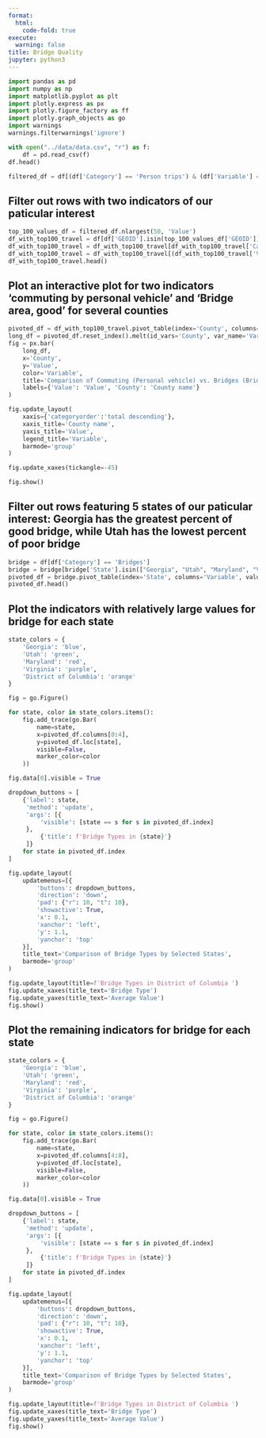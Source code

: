 ```yaml
---
format:
  html:
    code-fold: true
execute:
  warning: false
title: Bridge Quality
jupyter: python3
---
```




```python
import pandas as pd
import numpy as np
import matplotlib.pyplot as plt
import plotly.express as px
import plotly.figure_factory as ff
import plotly.graph_objects as go
import warnings
warnings.filterwarnings('ignore')
```

```python
with open("../data/data.csv", "r") as f:
    df = pd.read_csv(f)
df.head()
```

```python
filtered_df = df[(df['Category'] == 'Person trips') & (df['Variable'] == 'Total trips')]
```

## Filter out rows with two indicators of our paticular interest
```python
top_100_values_df = filtered_df.nlargest(50, 'Value')
df_with_top100_travel = df[df['GEOID'].isin(top_100_values_df['GEOID'])]
df_with_top100_travel = df_with_top100_travel[df_with_top100_travel['Category'].isin(['Bridges', 'Commuting'])]
df_with_top100_travel = df_with_top100_travel[(df_with_top100_travel['Variable'] == "Bridge area, good (square meters)") | (df_with_top100_travel['Variable'] == "Commute by car/ truck/van")]
df_with_top100_travel.head()
```

## Plot an interactive plot for two indicators 'commuting by personal vehicle' and 'Bridge area, good' for several counties
```python
pivoted_df = df_with_top100_travel.pivot_table(index='County', columns='Variable', values='Value', aggfunc='first')
long_df = pivoted_df.reset_index().melt(id_vars='County', var_name='Variable', value_name='Value')
fig = px.bar(
    long_df,
    x='County',
    y='Value',
    color='Variable',
    title='Comparison of Commuting (Personal vehicle) vs. Bridges (Bridge area, good) for the Counties with top 100 most Travel',
    labels={'Value': 'Value', 'County': 'County name'}
)

fig.update_layout(
    xaxis={'categoryorder':'total descending'},
    xaxis_title='County name',
    yaxis_title='Value',
    legend_title='Variable',
    barmode='group'
)

fig.update_xaxes(tickangle=-45)

fig.show()
```

## Filter out rows featuring 5 states of our paticular interest: Georgia has the greatest percent of good bridge, while Utah has the lowest percent of poor bridge
```python
bridge = df[df['Category'] == 'Bridges']
bridge = bridge[bridge['State'].isin(["Georgia", "Utah", "Maryland", "Virginia", "District of Columbia"])]
pivoted_df = bridge.pivot_table(index='State', columns='Variable', values='Value', aggfunc='mean')
pivoted_df.head()
```

## Plot the indicators with relatively large values for bridge for each state
```python
state_colors = {
    'Georgia': 'blue',
    'Utah': 'green',
    'Maryland': 'red',
    'Virginia': 'purple',
    'District of Columbia': 'orange'
}

fig = go.Figure()

for state, color in state_colors.items():
    fig.add_trace(go.Bar(
        name=state,
        x=pivoted_df.columns[0:4],
        y=pivoted_df.loc[state],
        visible=False,  
        marker_color=color  
    ))

fig.data[0].visible = True

dropdown_buttons = [
    {'label': state,
     'method': 'update',
     'args': [{
         'visible': [state == s for s in pivoted_df.index]
     },
         {'title': f'Bridge Types in {state}'}
     ]}
    for state in pivoted_df.index
]

fig.update_layout(
    updatemenus=[{
        'buttons': dropdown_buttons,
        'direction': 'down',
        'pad': {"r": 10, "t": 10},
        'showactive': True,
        'x': 0.1,
        'xanchor': 'left',
        'y': 1.1,
        'yanchor': 'top'
    }],
    title_text='Comparison of Bridge Types by Selected States',
    barmode='group'
)

fig.update_layout(title=f'Bridge Types in District of Columbia ')
fig.update_xaxes(title_text='Bridge Type')
fig.update_yaxes(title_text='Average Value')
fig.show()
```

## Plot the remaining indicators for bridge for each state
```python
state_colors = {
    'Georgia': 'blue',
    'Utah': 'green',
    'Maryland': 'red',
    'Virginia': 'purple',
    'District of Columbia': 'orange'
}

fig = go.Figure()

for state, color in state_colors.items():
    fig.add_trace(go.Bar(
        name=state,
        x=pivoted_df.columns[4:8],
        y=pivoted_df.loc[state],
        visible=False,  
        marker_color=color  
    ))

fig.data[0].visible = True

dropdown_buttons = [
    {'label': state,
     'method': 'update',
     'args': [{
         'visible': [state == s for s in pivoted_df.index]
     },
         {'title': f'Bridge Types in {state}'}
     ]}
    for state in pivoted_df.index
]

fig.update_layout(
    updatemenus=[{
        'buttons': dropdown_buttons,
        'direction': 'down',
        'pad': {"r": 10, "t": 10},
        'showactive': True,
        'x': 0.1,
        'xanchor': 'left',
        'y': 1.1,
        'yanchor': 'top'
    }],
    title_text='Comparison of Bridge Types by Selected States',
    barmode='group'
)

fig.update_layout(title=f'Bridge Types in District of Columbia ')
fig.update_xaxes(title_text='Bridge Type')
fig.update_yaxes(title_text='Average Value')
fig.show()
```
